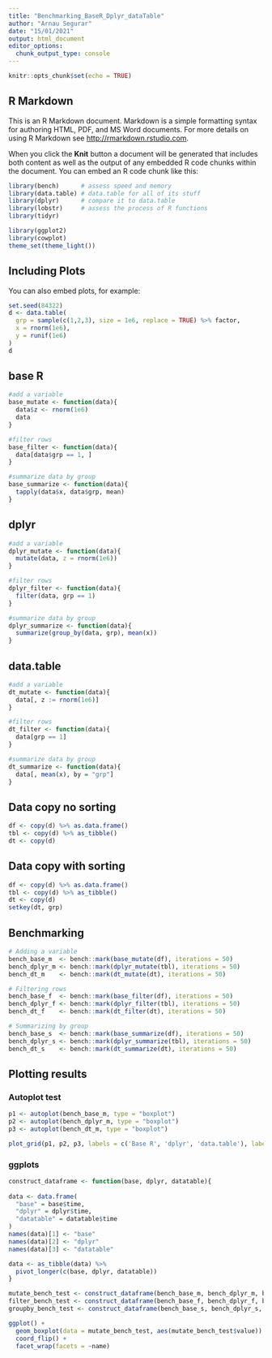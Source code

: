 ```yaml
---
title: "Benchmarking_BaseR_Dplyr_dataTable"
author: "Arnau Segurar"
date: "15/01/2021"
output: html_document
editor_options: 
  chunk_output_type: console
---
```


```r
knitr::opts_chunk$set(echo = TRUE)
```

## R Markdown

This is an R Markdown document. Markdown is a simple formatting syntax for authoring HTML, PDF, and MS Word documents. For more details on using R Markdown see <http://rmarkdown.rstudio.com>.

When you click the **Knit** button a document will be generated that includes both content as well as the output of any embedded R code chunks within the document. You can embed an R code chunk like this:

```r
library(bench)      # assess speed and memory
library(data.table) # data.table for all of its stuff
library(dplyr)      # compare it to data.table
library(lobstr)     # assess the process of R functions
library(tidyr)
```

```r
library(ggplot2)
library(cowplot)
theme_set(theme_light())
```


## Including Plots

You can also embed plots, for example:

```r
set.seed(84322)
d <- data.table(
  grp = sample(c(1,2,3), size = 1e6, replace = TRUE) %>% factor,
  x = rnorm(1e6),
  y = runif(1e6)
)
d
```

## base R

```r

#add a variable
base_mutate <- function(data){
  data$z <- rnorm(1e6)
  data
}

#filter rows
base_filter <- function(data){
  data[data$grp == 1, ]
}

#summarize data by group
base_summarize <- function(data){
  tapply(data$x, data$grp, mean)
}
```

## dplyr

```r

#add a variable
dplyr_mutate <- function(data){
  mutate(data, z = rnorm(1e6))
}

#filter rows
dplyr_filter <- function(data){
  filter(data, grp == 1)
}

#summarize data by group
dplyr_summarize <- function(data){
  summarize(group_by(data, grp), mean(x))
}
```

## data.table

```r

#add a variable
dt_mutate <- function(data){
  data[, z := rnorm(1e6)]
}

#filter rows
dt_filter <- function(data){
  data[grp == 1]
}

#summarize data by group
dt_summarize <- function(data){
  data[, mean(x), by = "grp"]
}
```

## Data copy no sorting

```r
df <- copy(d) %>% as.data.frame()
tbl <- copy(d) %>% as_tibble()
dt <- copy(d)
```

## Data copy with sorting

```r
df <- copy(d) %>% as.data.frame()
tbl <- copy(d) %>% as_tibble()
dt <- copy(d)
setkey(dt, grp)
```

## Benchmarking

```r

# Adding a variable
bench_base_m  <- bench::mark(base_mutate(df), iterations = 50)
bench_dplyr_m <- bench::mark(dplyr_mutate(tbl), iterations = 50)
bench_dt_m    <- bench::mark(dt_mutate(dt), iterations = 50)

# Filtering rows
bench_base_f  <- bench::mark(base_filter(df), iterations = 50)
bench_dplyr_f <- bench::mark(dplyr_filter(tbl), iterations = 50)
bench_dt_f    <- bench::mark(dt_filter(dt), iterations = 50)

# Summarizing by group
bench_base_s  <- bench::mark(base_summarize(df), iterations = 50)
bench_dplyr_s <- bench::mark(dplyr_summarize(tbl), iterations = 50)
bench_dt_s    <- bench::mark(dt_summarize(dt), iterations = 50)
```

## Plotting results

### Autoplot test

```r
p1 <- autoplot(bench_base_m, type = "boxplot")
p2 <- autoplot(bench_dplyr_m, type = "boxplot")
p3 <- autoplot(bench_dt_m, type = "boxplot")

plot_grid(p1, p2, p3, labels = c('Base R', 'dplyr', 'data.table'), label_size = 12, align = "hv", axis = "tblr")
```

### ggplots

```r
construct_dataframe <- function(base, dplyr, datatable){
  
data <- data.frame(
  "base" = base$time,
  "dplyr" = dplyr$time,
  "datatable" = datatable$time
)
names(data)[1] <- "base"
names(data)[2] <- "dplyr"
names(data)[3] <- "datatable"

data <- as_tibble(data) %>%
  pivot_longer(c(base, dplyr, datatable))
}

mutate_bench_test <- construct_dataframe(bench_base_m, bench_dplyr_m, bench_dt_m)
filter_bench_test <- construct_dataframe(bench_base_f, bench_dplyr_f, bench_dt_f)
groupby_bench_test <- construct_dataframe(bench_base_s, bench_dplyr_s, bench_dt_s)
```


```r
ggplot() + 
  geom_boxplot(data = mutate_bench_test, aes(mutate_bench_test$value)) +
  coord_flip() +
  facet_wrap(facets = ~name)
```

